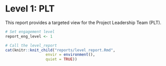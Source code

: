 # Level 1: PLT

This report provides a targeted view for the Project Leadership Team (PLT). 

```r
# Set engagement level
report_eng_level <- 1

# Call the level_report
cat(knitr::knit_child("reports/level_report.Rmd",
                  envir = environment(), 
                  quiet = TRUE))
```
